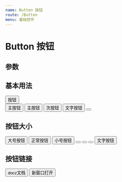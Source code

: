 ---
name: Button 按钮
route: /Button
menu: 基础控件
---


# Button 按钮

## 参数

<Props of={Button} />

## 基本用法
<Playground>
  <Button>按钮</Button>
  <div style={{marginTop: '10px'}}>
    <Button type="primary">主按钮</Button>
    <Button type="primary" outline>主按钮</Button>
    <Button>次按钮</Button>
    <Button type="text">文字按钮</Button>
    <Button type='icon' icon='search'></Button>
  </div>
</Playground>

## 按钮大小
<Playground>
  <div>
    <Button size="large">大号按钮</Button>
    <Button>正常按钮</Button>
    <Button size="small">小号按钮</Button>
    <Button type="icon" icon="search" size="large"></Button>
    <Button type="icon" icon="search"></Button>
    <Button type="icon" icon="search" size="small"></Button>
    <Button type="text">文字按钮</Button>
  </div>
</Playground>

## 按钮链接
<Playground>
    <Button href="https://raw.githubusercontent.com/doczjs/docz/d2ab7c348376d15beb9b7d21ee6b162cd2c9dd1f/examples/with-algolia-search/src/docs/references/components-api.mdx">docz文档</Button>
    <Button href="https://youzan.com" target="_blank">
      新窗口打开
    </Button>
</Playground>
